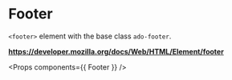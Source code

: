 <!-- Packages -->

<!-- Components -->

<!-- Metadata -->
<Meta title='Organisms/Footer' component={Footer} />

# Footer

`<footer>` element with the base class `ado-footer`.

**https://developer.mozilla.org/docs/Web/HTML/Element/footer**

<Props components={{ Footer }} />